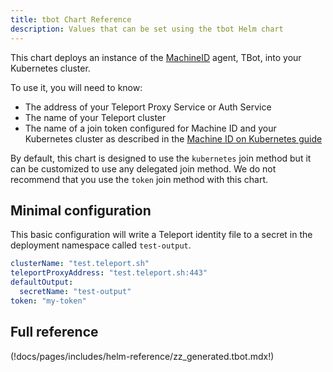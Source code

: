 ```yaml
---
title: tbot Chart Reference
description: Values that can be set using the tbot Helm chart
---
```


This chart deploys an instance of the [MachineID](../../machine-workload-identity/machine-id/introduction.mdx) agent,
TBot, into your Kubernetes cluster.

To use it, you will need to know:

- The address of your Teleport Proxy Service or Auth Service
- The name of your Teleport cluster
- The name of a join token configured for Machine ID and your Kubernetes cluster
  as described in the [Machine ID on Kubernetes guide](../../machine-workload-identity/machine-id/deployment/kubernetes.mdx)

By default, this chart is designed to use the `kubernetes` join method but it
can be customized to use any delegated join method. We do not recommend that
you use the `token` join method with this chart.

## Minimal configuration

This basic configuration will write a Teleport identity file to a secret in
the deployment namespace called `test-output`.

```yaml
clusterName: "test.teleport.sh"
teleportProxyAddress: "test.teleport.sh:443"
defaultOutput:
  secretName: "test-output"
token: "my-token"
```

## Full reference

(!docs/pages/includes/helm-reference/zz_generated.tbot.mdx!)
